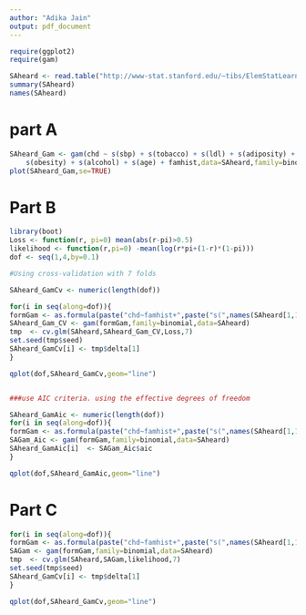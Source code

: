---
author: "Adika Jain"
output: pdf_document
---

```{r, warning=FALSE}
require(ggplot2)
require(gam)

SAheard <- read.table("http://www-stat.stanford.edu/~tibs/ElemStatLearn/datasets/SAheart.data",sep=",",head=TRUE,row.names=1)
summary(SAheard)
names(SAheard)
```

# part A
```{r, warning=FALSE}

SAheard_Gam <- gam(chd ~ s(sbp) + s(tobacco) + s(ldl) + s(adiposity) + s(typea) +
    s(obesity) + s(alcohol) + s(age) + famhist,data=SAheard,family=binomial)
plot(SAheard_Gam,se=TRUE)

```
# Part B
```{r, warning=FALSE}
library(boot)
Loss <- function(r, pi=0) mean(abs(r-pi)>0.5)
likelihood <- function(r,pi=0) -mean(log(r*pi+(1-r)*(1-pi)))
dof <- seq(1,4,by=0.1)

#Using cross-validation with 7 folds

SAheard_GamCv <- numeric(length(dof))

for(i in seq(along=dof)){
formGam <- as.formula(paste("chd~famhist+",paste("s(",names(SAheard[1,1:9])[-5], ",df=", dof[i], ")",sep="",collapse="+")))
SAheard_Gam_CV <- gam(formGam,family=binomial,data=SAheard)
tmp  <- cv.glm(SAheard,SAheard_Gam_CV,Loss,7)
set.seed(tmp$seed)
SAheard_GamCv[i] <- tmp$delta[1]
}

qplot(dof,SAheard_GamCv,geom="line")


###use AIC criteria. using the effective degrees of freedom

SAheard_GamAic <- numeric(length(dof))
for(i in seq(along=dof)){
formGam <- as.formula(paste("chd~famhist+",paste("s(",names(SAheard[1,1:9])[-5], ",df=", dof[i], ")",sep="",collapse="+")))
SAGam_Aic <- gam(formGam,family=binomial,data=SAheard)
SAheard_GamAic[i]  <- SAGam_Aic$aic
}

qplot(dof,SAheard_GamAic,geom="line")

```
# Part C
```{r, warning=FALSE}
for(i in seq(along=dof)){
formGam <- as.formula(paste("chd~famhist+",paste("s(",names(SAheard[1,1:9])[-5], ",df=", dof[i], ")",sep="",collapse="+")))
SAGam <- gam(formGam,family=binomial,data=SAheard)
tmp  <- cv.glm(SAheard,SAGam,likelihood,7)
set.seed(tmp$seed)
SAheard_GamCv[i] <- tmp$delta[1]
}

qplot(dof,SAheard_GamCv,geom="line")
```

```{r, warning=FALSE}

```
